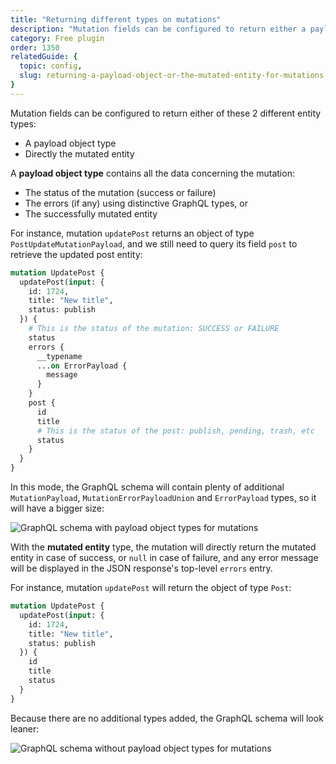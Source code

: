 ```yaml
---
title: "Returning different types on mutations"
description: "Mutation fields can be configured to return either a payload object type, or directly the mutated entity."
category: Free plugin
order: 1350
relatedGuide: {
  topic: config,
  slug: returning-a-payload-object-or-the-mutated-entity-for-mutations
}
---
```


Mutation fields can be configured to return either of these 2 different entity types:

- A payload object type
- Directly the mutated entity

A **payload object type** contains all the data concerning the mutation:

- The status of the mutation (success or failure)
- The errors (if any) using distinctive GraphQL types, or
- The successfully mutated entity

For instance, mutation `updatePost` returns an object of type `PostUpdateMutationPayload`, and we still need to query its field `post` to retrieve the updated post entity:

```graphql
mutation UpdatePost {
  updatePost(input: {
    id: 1724,
    title: "New title",
    status: publish
  }) {
    # This is the status of the mutation: SUCCESS or FAILURE
    status
    errors {
      __typename
      ...on ErrorPayload {
        message
      }
    }
    post {
      id
      title
      # This is the status of the post: publish, pending, trash, etc
      status
    }
  }
}
```

In this mode, the GraphQL schema will contain plenty of additional `MutationPayload`, `MutationErrorPayloadUnion` and `ErrorPayload` types, so it will have a bigger size:

![GraphQL schema with payload object types for mutations](/assets/guides/upstream/mutations-using-payload-object-types.png "GraphQL schema with payload object types for mutations")

With the **mutated entity** type, the mutation will directly return the mutated entity in case of success, or <code>null</code> in case of failure, and any error message will be displayed in the JSON response's top-level <code>errors</code> entry.

For instance, mutation `updatePost` will return the object of type `Post`:

```graphql
mutation UpdatePost {
  updatePost(input: {
    id: 1724,
    title: "New title",
    status: publish
  }) {
    id
    title
    status
  }
}
```

Because there are no additional types added, the GraphQL schema will look leaner:

![GraphQL schema without payload object types for mutations](/assets/guides/upstream/mutations-not-using-payload-object-types.png "GraphQL schema without payload object types for mutations")
